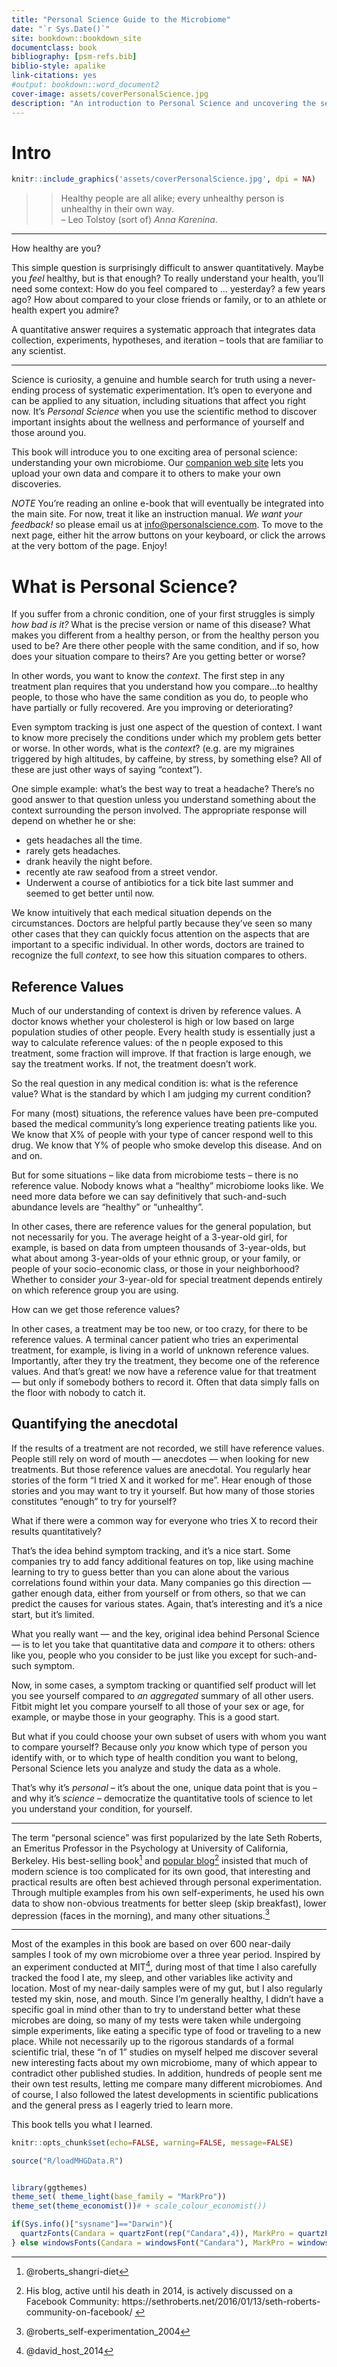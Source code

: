 ```yaml
---
title: "Personal Science Guide to the Microbiome"
date: "`r Sys.Date()`"
site: bookdown::bookdown_site
documentclass: book
bibliography: [psm-refs.bib]
biblio-style: apalike
link-citations: yes
#output: bookdown::word_document2
cover-image: assets/coverPersonalScience.jpg
description: "An introduction to Personal Science and uncovering the secrets of your own microbiome."
---
```


# Intro {-}


```r
knitr::include_graphics('assets/coverPersonalScience.jpg', dpi = NA)
```

>>Healthy people are all alike; every unhealthy person is unhealthy in their own way. \
-- Leo Tolstoy (sort of) _Anna Karenina_.

---

How healthy are you?

This simple question is surprisingly difficult to answer quantitatively. Maybe you _feel_ healthy, but is that enough? To really understand your health, you'll need some context: How do you feel compared to ... yesterday?  a few years ago? How about compared to your close friends or family, or to an athlete or health expert you admire? 

A quantitative answer requires a systematic approach that integrates data collection, experiments, hypotheses, and iteration -- tools that are familiar to any scientist. 

---

Science is curiosity, a genuine and humble search for truth using a never-ending process of systematic experimentation.  It's open to everyone and can be applied to any situation, including situations that affect you right now.  It's _Personal Science_ when you use the scientific method to discover important insights about the wellness and performance of yourself and those around you. 

This book will introduce you to one exciting area of personal science: understanding your own microbiome. Our [companion web site](https://personalscience.com/) lets you upload your own data and compare it to others to make your own discoveries.

*NOTE* You're reading an online e-book that will eventually be integrated into the main site. For now, treat it like an instruction manual.  _We want your feedback!_ so please email us at [info@personalscience.com](mailto:info@personalscience.com). To move to the next page, either hit the arrow buttons on your keyboard, or click the arrows at the very bottom of the page.  Enjoy!

# What is Personal Science? 

If you suffer from a chronic condition, one of your first struggles is simply *how bad is it?* What is the precise version or name of this disease? What makes you different from a healthy person, or from the healthy person you used to be? Are there other people with the same condition, and if so, how does your situation compare to theirs? Are you getting better or worse?

In other words, you want to know the *context*. The first step in any treatment plan requires that you understand how you compare…to healthy people, to those who have the same condition as you do, to people who have partially or fully recovered. Are you improving or deteriorating? 

Even symptom tracking is just one aspect of the question of context. I want to know more precisely the conditions under which my problem gets better or worse. In other words, what is the *context*? (e.g. are my migraines triggered by high altitudes, by caffeine, by stress, by something else? All of these are just other ways of saying “context”).

One simple example: what's the best way to treat a headache?  There's no good answer to that question unless you understand something about the context surrounding the person involved. The appropriate response will depend on whether he or she:

* gets headaches all the time.
* rarely gets headaches.
* drank heavily the night before.
* recently ate raw seafood from a street vendor.
* Underwent a course of antibiotics for a tick bite last summer and seemed to get better until now.

We know intuitively that each medical situation depends on the circumstances. Doctors are helpful partly because they've seen so many other cases that they can quickly focus attention on the aspects that are important to a specific individual. In other words, doctors are trained to recognize the full *context*, to see how this situation compares to others.


## Reference Values

Much of our understanding of context is driven by reference values. A doctor knows whether your cholesterol is high or low based on large population studies of other people. Every health study is essentially just a way to calculate reference values: of the n people exposed to this treatment, some fraction will improve. If that fraction is large enough, we say the treatment works. If not, the treatment doesn’t work.

So the real question in any medical condition is: what is the reference value? What is the standard by which I am judging my current condition?

For many (most) situations, the reference values have been pre-computed based the medical community’s long experience treating patients like you. We know that X% of people with your type of cancer respond well to this drug. We know that Y% of people who smoke develop this disease. And on and on.

But for some situations -- like data from microbiome tests -- there is no reference value. Nobody knows what a "healthy" microbiome looks like. We need more data before we can say definitively that such-and-such abundance levels are “healthy” or “unhealthy”.

In other cases, there are reference values for the general population, but not necessarily for you. The average height of a 3-year-old girl, for example, is based on data from umpteen thousands of 3-year-olds, but what about among 3-year-olds of your ethnic group, or your family, or people of your socio-economic class, or those in your neighborhood? Whether to consider *your* 3-year-old for special treatment depends entirely on which reference group you are using.

How can we get those reference values?

In other cases, a treatment may be too new, or too crazy, for there to be reference values. A terminal cancer patient who tries an experimental treatment, for example, is living in a world of unknown reference values. Importantly, after they try the treatment, they become one of the reference values. And that’s great! we now have a reference value for that treatment — but only if somebody bothers to record it. Often that data simply falls on the floor with nobody to catch it.

## Quantifying the anecdotal

If the results of a treatment are not recorded, we still have reference values. People still rely on word of mouth — anecdotes — when looking for new treatments. But those reference values are anecdotal. You regularly hear stories of the form “I tried X and it worked for me”. Hear enough of those stories and you may want to try it yourself. But how many of those stories constitutes “enough” to try for yourself?

What if there were a common way for everyone who tries X to record their results quantitatively?

That’s the idea behind symptom tracking, and it’s a nice start. Some companies try to add fancy additional features on top, like using machine learning to try to guess better than you can alone about the various correlations found within your data. Many companies go this direction — gather enough data, either from yourself or from others, so that we can predict the causes for various states. Again, that’s interesting and it’s a nice start, but it’s limited.

What you really want — and the key, original idea behind Personal Science — is to let you take that quantitative data and *compare* it to others: others like you, people who you consider to be just like you except for such-and-such symptom.

Now, in some cases, a symptom tracking or quantified self product will let you see yourself compared to *an aggregated* summary of all other users. Fitbit might let you compare yourself to all those of your sex or age, for example, or maybe those in your geography. This is a good start.

But what if you could choose your own subset of users with whom you want to compare yourself? Because only *you* know which type of person you identify with, or to which type of health condition you want to belong, Personal Science lets you analyze and study the data as a whole.

That’s why it’s *personal* -- it’s about the one, unique data point that is you -- and why it’s *science* -- democratize the quantitative tools of science to let you understand your condition, for yourself.

---

The term "personal science" was first popularized by the late Seth Roberts, an Emeritus Professor in the Psychology at University of California, Berkeley. His best-selling book^[@roberts_shangri-diet] and [popular blog](https://sethroberts.net/)^[His blog, active until his death in 2014, is actively discussed on a Facebook Community: https://sethroberts.net/2016/01/13/seth-roberts-community-on-facebook/ ] insisted that much of modern science is too complicated for its own good, that interesting and practical results are often best achieved through personal experimentation. Through multiple examples from his own self-experiments, he used his own data to show non-obvious treatments for better sleep (skip breakfast), lower depression (faces in the morning), and many other situations.^[@roberts_self-experimentation_2004]

---

Most of the examples in this book are based on over 600 near-daily samples I took of my own microbiome over a three year period. Inspired by an experiment conducted at MIT^[@david_host_2014], during most of that time I also carefully tracked the food I ate, my sleep, and other variables like activity and location. Most of my near-daily samples were of my gut, but I also regularly tested my skin, nose, and mouth. Since I’m generally healthy, I didn’t have a specific goal in mind other than to try to understand better what these microbes are doing, so many of my tests were taken while undergoing simple experiments, like eating a specific type of food or traveling to a new place. While not necessarily up to the rigorous standards of a formal scientific trial, these “n of 1” studies on myself helped me discover several new interesting facts about my own microbiome, many of which appear to contradict other published studies. In addition, hundreds of people sent me their own test results, letting me compare many different microbiomes. And of course, I also followed the latest developments in scientific publications and the general press as I eagerly tried to learn more.

This book tells you what I learned.


```r

knitr::opts_chunk$set(echo=FALSE, warning=FALSE, message=FALSE)

source("R/loadMHGData.R")


library(ggthemes)
theme_set( theme_light(base_family = "MarkPro"))
theme_set(theme_economist())# + scale_colour_economist())

if(Sys.info()["sysname"]=="Darwin"){
  quartzFonts(Candara = quartzFont(rep("Candara",4)), MarkPro = quartzFont(rep("MarkPro",4)))
} else windowsFonts(Candara = windowsFont("Candara"), MarkPro = windowsFont("MarkPro"))


```
